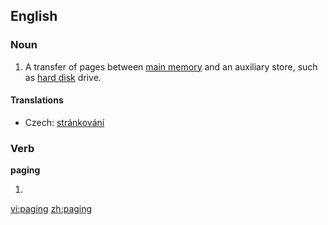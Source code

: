 ==English==
{{wikipedia}}
===Noun===
{{en-noun|-}}

# {{computing}} A transfer of pages between [[main memory]] and an auxiliary store, such as [[hard disk]] drive.

====Translations====
{{trans-top|transfer of pages}}
* Czech: [[stránkování]] {{n}}
{{trans-mid}}
{{trans-bottom}}

===Verb===
'''paging'''

# {{present participle of|[[page]]}}

[[vi:paging]]
[[zh:paging]]